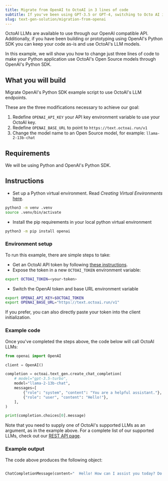 ```yaml
---
title: Migrate from OpenAI to OctoAI in 3 lines of code
subtitle: If you've been using GPT-3.5 or GPT-4, switching to Octo AI is easy!
slug: text-gen-solution/migration-from-openai
---
```



OctoAI LLMs are available to use through our OpenAI compatible API. Additionally, if you have been building or prototyping using OpenAI's Python SDK you can keep your code as-is and use OctoAI's LLM models.

In this example, we will show you how to change just three lines of code to make your Python application use OctoAI's Open Source models through OpenAI's Python SDK.


## What you will build
Migrate OpenAI's Python SDK example script to use OctoAI's LLM endpoints.

These are the three modifications necessary to achieve our goal:
1. Redefine `OPENAI_API_KEY` your API key environment variable to use your OctoAI key.
2. Redefine `OPENAI_BASE_URL` to point to `https://text.octoai.run/v1`
3. Change the model name to an Open Source model, for example: `llama-2-13b-chat`


## Requirements
We will be using Python and OpenAI's Python SDK.

## Instructions

- Set up a Python virtual environment. Read _Creating Virtual Environments_ [here](https://docs.python.org/3/library/venv.html).

```bash
python3 -m venv .venv
source .venv/bin/activate
```

- Install the pip requirements in your local python virtual environment

```bash
python3 -m pip install openai
```

### Environment setup

To run this example, there are simple steps to take:

- Get an OctoAI API token by following [these instructions](/getting-started/how-to-create-an-octoai-access-token/).
- Expose the token in a new `OCTOAI_TOKEN` environment variable:

```bash
export OCTOAI_TOKEN=<your-token>
```
- Switch the OpenAI token and base URL environment variable

```bash
export OPENAI_API_KEY=$OCTOAI_TOKEN
export OPENAI_BASE_URL="https://text.octoai.run/v1"
```

If you prefer, you can also directly paste your token into the client initialization.


### Example code

Once you've completed the steps above, the code below will call OctoAI LLMs:

```python
from openai import OpenAI

client = OpenAI()

completion = octoai.text_gen.create_chat_completion(
    # model="gpt-3.5-turbo",
    model="llama-2-13b-chat",
    messages=[
        {"role": "system", "content": "You are a helpful assistant."},
        {"role": "user", "content": "Hello!"},
    ],
)

print(completion.choices[0].message)
```

Note that you need to supply one of OctoAI's supported LLMs as an argument, as in the example above. For a complete list of our supported LLMs, check out our [REST API page](/text-gen-solution/rest-api#input-parameters).

### Example output

The code above produces the following object:

```python

ChatCompletionMessage(content="  Hello! How can I assist you today? Do you have any questions or tasks you'd like help with? Please let me know and I'll do my best to assist you.", role='assistant' function_call=None, tool_calls=None)

```